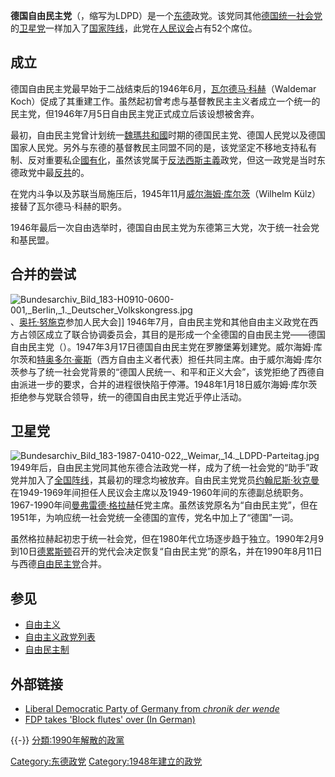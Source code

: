 {{Infobox political party
|country = 民主德国
|name = 德国自由民主党
|name_native = Liberal-Demokratische Partei Deutschlands
|party_logo = [[File:Flagge_Liberal-Demokratische_Partei_Deutschlands.svg|center]]
|party_status = [[东德|东德]]政党
|foundation =  1948年7月5日 
|dissolution = 1990年
|ideology = [[自由主义|自由主义]]
|position = [[中間偏右|中間偏右]]
|newspaper = 《清晨》
|national=[[全国阵线_(东德)|全国阵线]]
|seats1_title = [[人民议会_(东德)|人民议会]]
|seats1 = {{Infobox political party/seats|52|500|hex={{Party meta/color/德國自由民主黨 (東德)}}}}
|colorcode = {{Party meta/color/德國自由民主黨 (東德)}}
}}
'''德国自由民主党'''（{{lang-de|Liberal-Demokratische Partei Deutschlands}}，缩写为LDPD）是一个[[东德|东德]]政党。该党同其他[[德国统一社会党|德国统一社会党]]的[[卫星党|卫星党]]一样加入了[[国家阵线_(东德)|国家阵线]]，此党在[[人民议会_(东德)|人民议会]]占有52个席位。

==成立==
德国自由民主党最早始于二战结束后的1946年6月，[[瓦尔德马·科赫|瓦尔德马·科赫]]（Waldemar Koch）促成了其重建工作。虽然起初曾考虑与基督教民主主义者成立一个统一的民主党，但1946年7月5日自由民主党正式成立后该设想被舍弃。

最初，自由民主党曾计划统一[[魏瑪共和國|魏瑪共和國]]时期的德国民主党、德国人民党以及德国国家人民党。另外与东德的基督教民主同盟不同的是，该党坚定不移地支持私有制、反对重要私企[[國有化|國有化]]，虽然该党属于[[反法西斯主義|反法西斯主義]]政党，但这一政党是当时东德政党中最[[反共主义|反共]]的。

在党内斗争以及苏联当局施压后，1945年11月[[威尔海姆·库尔茨|威尔海姆·库尔茨]]（Wilhelm Külz）接替了瓦尔德马·科赫的职务。

1946年最后一次自由选举时，德国自由民主党为东德第三大党，次于统一社会党和基民盟。

==合并的尝试==
[[File:Bundesarchiv_Bild_183-H0910-0600-001,_Berlin,_1._Deutscher_Volkskongress.jpg|thumb]]、[[奥托·努施克|奥托·努施克]]参加人民大会]]
1946年7月，自由民主党和其他自由主义政党在西方占领区成立了联合协调委员会，其目的是形成一个全德国的自由民主党——德国自由民主党（{{lang-de|Deutsche Demokratische Partei，DPD}}）。1947年3月17日德国自由民主党在罗滕堡筹划建党。威尔海姆·库尔茨和[[特奥多尔·豪斯|特奥多尔·豪斯]]（西方自由主义者代表）担任共同主席。由于威尔海姆·库尔茨参与了统一社会党背景的“德国人民统一、和平和正义大会”，该党拒绝了西德自由派进一步的要求，合并的进程很快陷于停滞。1948年1月18日威尔海姆·库尔茨拒绝参与党联合领导，统一的德国自由民主党近乎停止活动。

==卫星党==
[[File:Bundesarchiv_Bild_183-1987-0410-022,_Weimar,_14._LDPD-Parteitag.jpg|thumb]]
1949年后，自由民主党同其他东德合法政党一样，成为了统一社会党的“助手”政党并加入了[[全国阵线_(东德)|全国阵线]]，其最初的理念均被放弃。自由民主党党员[[约翰尼斯·狄克曼|约翰尼斯·狄克曼]]在1949-1969年间担任人民议会主席以及1949-1960年间的东德副总统职务。1967-1990年间[[曼弗雷德·格拉赫|曼弗雷德·格拉赫]]任党主席。虽然该党原名为“自由民主党”，但在1951年，为响应统一社会党统一全德国的宣传，党名中加上了“德国”一词。

虽然格拉赫起初忠于统一社会党，但在1980年代立场逐步趋于独立。1990年2月9到10日[[德累斯顿|德累斯顿]]召开的党代会决定恢复“自由民主党”的原名，并在1990年8月11日与西德[[德国自由民主党|自由民主党]]合并。

==参见==
*[[自由主义|自由主义]]
*[[自由主义政党列表|自由主义政党列表]]
*[[自由民主制|自由民主制]]

==外部链接==
*[https://web.archive.org/web/20041214045757/http://www.chronikderwende.de/english/term.jsp?key=E_LDPD Liberal Democratic Party of Germany from ''chronik der wende'']
*[http://www.udo-leuschner.de/liberalismus/fdp26.htm FDP takes 'Block flutes' over (In German)] {{Wayback|url=http://www.udo-leuschner.de/liberalismus/fdp26.htm |date=20151011081316 }}
{{-}}
{{东德政党}}
{{Authority control}}
[[Category:东德政党|Category:东德政党]]
[[Category:1948年建立的政党|Category:1948年建立的政党]]
[[分類:1990年解散的政黨|分類:1990年解散的政黨]]